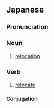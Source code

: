 ==Japanese==
{{ja-kanjitab|い|せつ|yomi=on}}

===Pronunciation===
{{ja-pron|いせつ|y=on}}

===Noun===
{{ja-noun|いせつ}}

# [[relocation]]

===Verb===
{{ja-verb-suru|いせつ}}

# [[relocate]]

====Conjugation====
{{ja-suru|いせつ}}